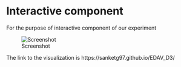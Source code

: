 # Interactive component

For the purpose of interactive component of our experiment

![Screenshot](./images/screenshot_interactive.png)

The link to the visualization is https://sanketg97.github.io/EDAV_D3/